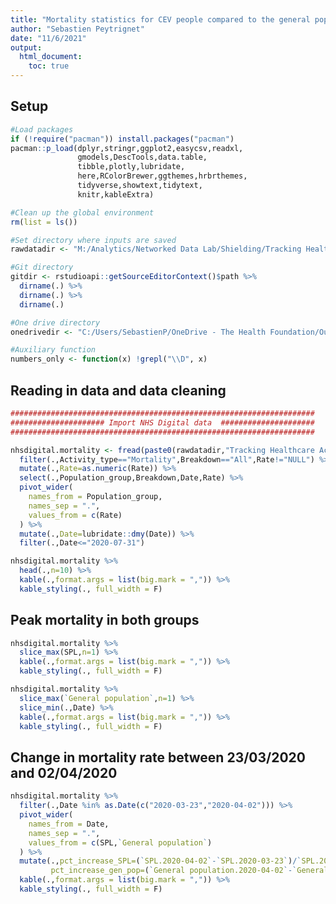 ```yaml
---
title: "Mortality statistics for CEV people compared to the general population"
author: "Sebastien Peytrignet"
date: "11/6/2021"
output:
  html_document:
    toc: true
---
```


## Setup

```r
#Load packages
if (!require("pacman")) install.packages("pacman")
pacman::p_load(dplyr,stringr,ggplot2,easycsv,readxl,
               gmodels,DescTools,data.table,
               tibble,plotly,lubridate,
               here,RColorBrewer,ggthemes,hrbrthemes,
               tidyverse,showtext,tidytext,
               knitr,kableExtra)

#Clean up the global environment
rm(list = ls())

#Set directory where inputs are saved
rawdatadir <- "M:/Analytics/Networked Data Lab/Shielding/Tracking Healthcare Activity and Outcomes/Sep 2020/"

#Git directory
gitdir <- rstudioapi::getSourceEditorContext()$path %>%
  dirname(.) %>%
  dirname(.) %>%
  dirname(.)

#One drive directory
onedrivedir <- "C:/Users/SebastienP/OneDrive - The Health Foundation/Output 3/Charts/"

#Auxiliary function
numbers_only <- function(x) !grepl("\\D", x)
```

## Reading in data and data cleaning

```r
####################################################################
##################### Import NHS Digital data  #####################
####################################################################

nhsdigital.mortality <- fread(paste0(rawdatadir,"Tracking Healthcare Activity and Outcomes for Shielded Patients, England, Open Data.csv"),header=TRUE, sep=",", check.names=T) %>%
  filter(.,Activity_type=="Mortality",Breakdown=="All",Rate!="NULL") %>%
  mutate(.,Rate=as.numeric(Rate)) %>%
  select(.,Population_group,Breakdown,Date,Rate) %>%
  pivot_wider(
    names_from = Population_group,
    names_sep = ".",
    values_from = c(Rate)
  ) %>%
  mutate(.,Date=lubridate::dmy(Date)) %>%
  filter(.,Date<="2020-07-31")

nhsdigital.mortality %>%
  head(.,n=10) %>%
  kable(.,format.args = list(big.mark = ",")) %>%
  kable_styling(., full_width = F)
```

## Peak mortality in both groups

```r
nhsdigital.mortality %>%
  slice_max(SPL,n=1) %>%
  kable(.,format.args = list(big.mark = ",")) %>%
  kable_styling(., full_width = F)

nhsdigital.mortality %>%
  slice_max(`General population`,n=1) %>%
  slice_min(.,Date) %>%
  kable(.,format.args = list(big.mark = ",")) %>%
  kable_styling(., full_width = F)
```

## Change in mortality rate between 23/03/2020 and 02/04/2020

```r
nhsdigital.mortality %>%
  filter(.,Date %in% as.Date(c("2020-03-23","2020-04-02"))) %>%
  pivot_wider(
    names_from = Date,
    names_sep = ".",
    values_from = c(SPL,`General population`)
  ) %>%
  mutate(.,pct_increase_SPL=(`SPL.2020-04-02`-`SPL.2020-03-23`)/`SPL.2020-03-23`*100,
         pct_increase_gen_pop=(`General population.2020-04-02`-`General population.2020-03-23`)/`General population.2020-03-23`*100) %>%
  kable(.,format.args = list(big.mark = ",")) %>%
  kable_styling(., full_width = F)
```
